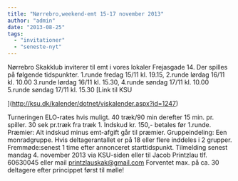 ```yaml
---
title: "Nørrebro,weekend-emt 15-17 november 2013"
author: "admin"
date: "2013-08-25"
tags: 
  - "invitationer"
  - "seneste-nyt"
---
```


Nørrebro Skakklub inviterer til emt i vores lokaler Frejasgade 14. Der spilles på følgende tidspunkter. 1.runde fredag 15/11 kl. 19.15, 2.runde lørdag 16/11 kl. 10.00 3.runde lørdag 16/11 kl. 15.30, 4.runde søndag 17/11 kl. 10.00 5.runde søndag 17/11 kl. 15.30 [Link til KSU

](http://ksu.dk/kalender/dotnet/viskalender.aspx?id=1247)

Turneringen ELO-rates hvis muligt. 40 træk/90 min derefter 15 min. pr. spiller. 30 sek pr.træk fra træk 1. Indskud kr. 150,- betales før 1.runde. Præmier: Alt indskud minus emt-afgift går til præmier. Gruppeindeling: Een monradgruppe. Hvis deltagerantallet er på 18 eller flere inddeles i 2 grupper. Fremmøde:senest 1 time efter annonceret starttidspunkt. Tilmelding senest mandag 4. november 2013 via KSU-siden eller til Jacob Printzlau tlf. 60630045 eller mail printzlauskak@gmail.com Forventet max. på ca. 30 deltagere efter princippet først til mølle!
